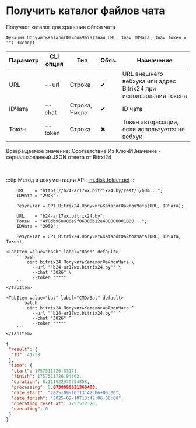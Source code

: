 ﻿---
sidebar_position: 20
description: Получить каталог файлов чата и другие функции для работы с Bitrix24 в Открытом пакете интеграций - бесплатной open-source библиотеке интеграций для 1С:Предприятие 8, OneScript и CLI
keywords: [1C, 1С, 1С:Предприятие, 1С:Предприятие 8.3, API, Интеграция, Сервисы, Обмен, OneScript, CLI, Bitrix24]
---


# Получить каталог файлов чата
 Получает каталог для хранения фйлов чата



`Функция ПолучитьКаталогФайловЧата(Знач URL, Знач IDЧата, Знач Токен = "") Экспорт`

  | Параметр | CLI опция | Тип | Обяз. | Назначение |
  |-|-|-|-|-|
  | URL | --url | Строка | &#x2714; | URL внешнего вебхука или адрес Bitrix24 при использовании токена |
  | IDЧата | --chat | Строка, Число | &#x2714; | ID чата |
  | Токен | --token | Строка | &#x2716; | Токен авторизации, если используется не вебхук |

  
  Возвращаемое значение:   Соответствие Из КлючИЗначение - сериализованный JSON ответа от Bitrxi24

<br/>

:::tip
Метод в документации API: [im.disk.folder.get](https://dev.1c-bitrix.ru/learning/course/index.php?COURSE_ID=93&LESSON_ID=11483)
:::
<br/>



```bsl title="Пример использования для 1С:Предприятие/OneScript"
    URL    = "https://b24-ar17wx.bitrix24.by/rest/1/h0m...";
    IDЧата = "2948";

    Результат = OPI_Bitrix24.ПолучитьКаталогФайловЧата(URL, IDЧата);

    URL    = "b24-ar17wx.bitrix24.by";
    Токен  = "4f8db968006e9f06006b12e400000001000...";
    IDЧата = "2950";

    Результат = OPI_Bitrix24.ПолучитьКаталогФайловЧата(URL, IDЧата, Токен);
```
    

 <Tabs>
  
    <TabItem value="bash" label="Bash" default>
        ```bash
            oint bitrix24 ПолучитьКаталогФайловЧата \
              --url ""b24-ar17wx.bitrix24.by"" \
              --chat "3026" \
              --token "***"
        ```
    </TabItem>
  
    <TabItem value="bat" label="CMD/Bat" default>
        ```batch
            oint bitrix24 ПолучитьКаталогФайловЧата ^
              --url ""b24-ar17wx.bitrix24.by"" ^
              --chat "3026" ^
              --token "***"
        ```
    </TabItem>
</Tabs>


```json title="Результат"
{
 "result": {
  "ID": 41738
 },
 "time": {
  "start": 1757511726.83171,
  "finish": 1757511726.94363,
  "duration": 0.111922979354858,
  "processing": 0.0738098621368408,
  "date_start": "2025-09-10T13:42:06+00:00",
  "date_finish": "2025-09-10T13:42:06+00:00",
  "operating_reset_at": 1757512326,
  "operating": 0
 }
}
```
